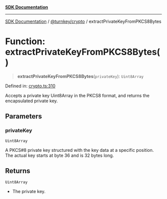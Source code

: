 [**SDK Documentation**](../../../README.mdx)

***

[SDK Documentation](../../../packages.mdx) / [@turnkey/crypto](../README.mdx) / extractPrivateKeyFromPKCS8Bytes

# Function: extractPrivateKeyFromPKCS8Bytes()

> **extractPrivateKeyFromPKCS8Bytes**(`privateKey`): `Uint8Array`

Defined in: [crypto.ts:310](https://github.com/tkhq/sdk/blob/078f5423e923fbd1d7fd39440402d7f01d09c3d0/packages/crypto/src/crypto.ts#L310)

Accepts a private key Uint8Array in the PKCS8 format, and returns the encapsulated private key.

## Parameters

### privateKey

`Uint8Array`

A PKCS#8 private key structured with the key data at a specific position. The actual key starts at byte 36 and is 32 bytes long.

## Returns

`Uint8Array`

- The private key.
